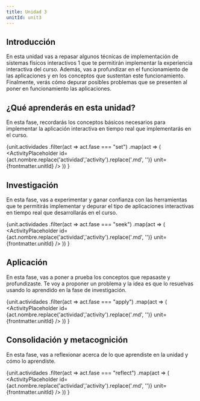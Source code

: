 ```yaml
---
title: Unidad 3
unitId: unit3
---
```




## Introducción

En esta unidad vas a repasar algunos técnicas de implementación de 
sistemas físicos interactivos 1 que te permitirán implementar la 
experiencia interactiva del curso. Además, vas a profundizar en el 
funcionamiento de las aplicaciones y en los conceptos que sustentan 
este funcionamiento. Finalmente, verás cómo depurar posibles problemas 
que se presenten al poner en funcionamiento las aplicaciones.

## ¿Qué aprenderás en esta unidad?

En esta fase, recordarás los conceptos básicos necesarios 
para implementar la aplicación interactiva en tiempo real que 
implementarás en el curso.

{unit.actividades
  .filter(act => act.fase === "set")
  .map(act => (
    <ActivityPlaceholder 
      id={act.nombre.replace('actividad','activity').replace('.md', '')} 
      unit={frontmatter.unitId} 
    />
  ))
}

## Investigación

En esta fase, vas a experimentar y ganar confianza con las herramientas 
que te permitirás implementar y depurar el tipo de aplicaciones 
interactivas en tiempo real que desarrollarás en el curso.

{unit.actividades
  .filter(act => act.fase === "seek")
  .map(act => (
    <ActivityPlaceholder 
      id={act.nombre.replace('actividad','activity').replace('.md', '')} 
      unit={frontmatter.unitId}
    />
  ))
}

## Aplicación

En esta fase, vas a poner a prueba los conceptos que repasaste y 
profundizaste. Te voy a proponer un problema y la idea es que lo 
resuelvas usando lo aprendido en la fase de investigación.

{unit.actividades
  .filter(act => act.fase === "apply")
  .map(act => (
    <ActivityPlaceholder 
      id={act.nombre.replace('actividad','activity').replace('.md', '')} 
      unit={frontmatter.unitId} 
    />
  ))
}

## Consolidación y metacognición

En esta fase, vas a reflexionar acerca de lo que aprendiste 
en la unidad y cómo lo aprendiste.

{unit.actividades
  .filter(act => act.fase === "reflect")
  .map(act => (
    <ActivityPlaceholder 
      id={act.nombre.replace('actividad','activity').replace('.md', '')} 
      unit={frontmatter.unitId} 
    />
  ))
}
